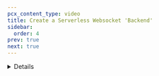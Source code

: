 ```yaml
---
pcx_content_type: video
title: Create a Serverless Websocket 'Backend'
sidebar:
  order: 4
prev: true
next: true
---
```



<Stream
	videoId="86c64a50e0ea53dadd1ea1194bdeda92"
	videoTitle="Create a Serverless Websocket 'Backend'"
	thumbnailStartTime="2.5s"
/>

<Details header="Video series" >

<DirectoryListing folder="durable-objects/get-started/video-series" />

</Details>
